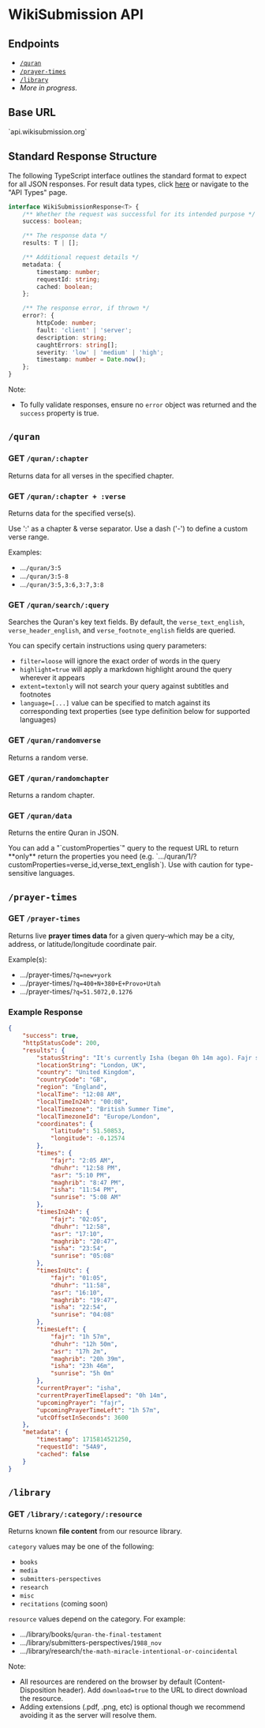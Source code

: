 
# WikiSubmission API

## Endpoints

* [`/quran`](#quran)
* [`/prayer-times`](#prayer-times)
* [`/library`](#library)
* *More in progress.*

## Base URL

<Callout emoji="🌐"> 
`api.wikisubmission.org`
</Callout>

## Standard Response Structure

The following TypeScript interface outlines the standard format to expect for all JSON responses. For result data types, click [here](/developer/api-types) or navigate to the "API Types" page.

```typescript copy
interface WikiSubmissionResponse<T> {
    /** Whether the request was successful for its intended purpose */
    success: boolean;

    /** The response data */
    results: T | [];

    /** Additional request details */
    metadata: { 
        timestamp: number;
        requestId: string;
        cached: boolean;
    };

    /** The response error, if thrown */
    error?: {
        httpCode: number;
        fault: 'client' | 'server';
        description: string;
        caughtErrors: string[];
        severity: 'low' | 'medium' | 'high';
        timestamp: number = Date.now();
    };
}
```

Note:

* To fully validate responses, ensure no `error` object was returned and the `success` property is true.

## `/quran`

### GET `/quran/:chapter`

Returns data for all verses in the specified chapter.

### GET `/quran/:chapter + :verse`

Returns data for the specified verse(s).
 
<Callout>
 Use ':' as a chapter & verse separator. Use a dash ('-') to define a custom verse range.
</Callout>

Examples:

* ...`/quran/3:5`
* ...`/quran/3:5-8`
* ...`/quran/3:5,3:6,3:7,3:8`

### GET `/quran/search/:query`

Searches the Quran's key text fields. By default, the `verse_text_english`, `verse_header_english`, and `verse_footnote_english` fields are queried.

You can specify certain instructions using query parameters:

* `filter=loose` will ignore the exact order of words in the query
* `highlight=true` will apply a markdown highlight around the query wherever it appears
* `extent=textonly` will not search your query against subtitles and footnotes
* `language=[...]` value can be specified to match against its corresponding text properties (see type definition below for supported languages)

### GET `/quran/randomverse`

Returns a random verse.

### GET `/quran/randomchapter`

Returns a random chapter.

### GET `/quran/data`

Returns the entire Quran in JSON.

<Callout>
 You can add a "`customProperties`" query to the request URL to return **only** return the properties you need (e.g. `.../quran/1/?customProperties=verse_id,verse_text_english`). Use with caution for type-sensitive languages.
</Callout>

## `/prayer-times`

### GET `/prayer-times`

Returns live **prayer times data** for a given query–which may be a city, address, or latitude/longitude coordinate pair.

Example(s):

* .../prayer-times/`?q=new+york`
* .../prayer-times/`?q=400+N+380+E+Provo+Utah`
* .../prayer-times/`?q=51.5072,0.1276`

### Example Response

```json copy
{
    "success": true,
    "httpStatusCode": 200,
    "results": {
        "statusString": "It's currently Isha (began 0h 14m ago). Fajr starts in 1h 57m.",
        "locationString": "London, UK",
        "country": "United Kingdom",
        "countryCode": "GB",
        "region": "England",
        "localTime": "12:08 AM",
        "localTimeIn24h": "00:08",
        "localTimezone": "British Summer Time",
        "localTimezoneId": "Europe/London",
        "coordinates": {
            "latitude": 51.50853,
            "longitude": -0.12574
        },
        "times": {
            "fajr": "2:05 AM",
            "dhuhr": "12:58 PM",
            "asr": "5:10 PM",
            "maghrib": "8:47 PM",
            "isha": "11:54 PM",
            "sunrise": "5:08 AM"
        },
        "timesIn24h": {
            "fajr": "02:05",
            "dhuhr": "12:58",
            "asr": "17:10",
            "maghrib": "20:47",
            "isha": "23:54",
            "sunrise": "05:08"
        },
        "timesInUtc": {
            "fajr": "01:05",
            "dhuhr": "11:58",
            "asr": "16:10",
            "maghrib": "19:47",
            "isha": "22:54",
            "sunrise": "04:08"
        },
        "timesLeft": {
            "fajr": "1h 57m",
            "dhuhr": "12h 50m",
            "asr": "17h 2m",
            "maghrib": "20h 39m",
            "isha": "23h 46m",
            "sunrise": "5h 0m"
        },
        "currentPrayer": "isha",
        "currentPrayerTimeElapsed": "0h 14m",
        "upcomingPrayer": "fajr",
        "upcomingPrayerTimeLeft": "1h 57m",
        "utcOffsetInSeconds": 3600
    },
    "metadata": {
        "timestamp": 1715814521250,
        "requestId": "54A9",
        "cached": false
    }
}
```

## `/library`

### GET `/library/:category/:resource`

Returns known **file content** from our resource library.

`category` values may be one of the following:

* `books`
* `media`
* `submitters-perspectives`
* `research`
* `misc`
* `recitations` (coming soon)

`resource` values depend on the category. For example:

* .../library/books/`quran-the-final-testament`
* .../library/submitters-perspectives/`1988_nov`
* .../library/research/`the-math-miracle-intentional-or-coincidental`

Note:

* All resources are rendered on the browser by default (Content-Disposition header). Add `download=true` to the URL to direct download the resource.
* Adding extensions (.pdf, .png, etc) is optional though we recommend avoiding it as the server will resolve them.